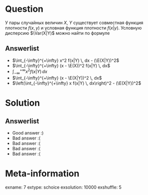 Question
========
У пары случайных величин $X$, $Y$ существует совместная функция плотности $f(x,y)$ и условная функция плотности $f(x|y)$. Условную дисперсию $\Var(X|Y)$ можно найти по формуле
 

Answerlist
----------
*  $\int_{-\infty}^{+\infty} x^2 f(x|Y) \, dx - (\E(X|Y))^2$
*  $\int_{-\infty}^{+\infty} (x - \E(X))^2 f(x|Y) \, dx$
*  $\int_{-\infty}^{+\infty} x^2 f(x|Y) \, dx$
*  $\int_{-\infty}^{+\infty} (x - \E(X|Y))^2 \, dx$
*  $\left(\int_{-\infty}^{+\infty} x f(x|Y) \, dx\right)^2 - (\E(X|Y))^2$

Solution
========

Answerlist
----------
*  Good answer :)
*  Bad answer :(
*  Bad answer :(
*  Bad answer :(
*  Bad answer :(

Meta-information
================
exname: 7
extype: schoice
exsolution: 10000
exshuffle: 5
